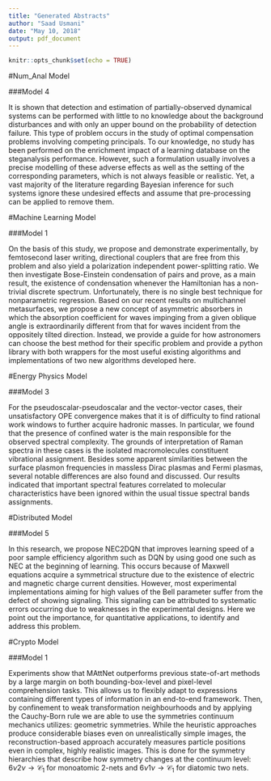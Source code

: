 ```yaml
---
title: "Generated Abstracts"
author: "Saad Usmani"
date: "May 10, 2018"
output: pdf_document
---
```


```r
knitr::opts_chunk$set(echo = TRUE)
```

#Num_Anal Model

###Model 4

It is shown that detection and estimation of partially-observed dynamical systems can be performed with little to no knowledge about the background disturbances and with only an upper bound on the probability of detection failure.
This type of problem occurs in the study of optimal compensation problems involving competing principals.
To our knowledge, no study has been performed on the enrichment impact of a learning database on the steganalysis performance.
However, such a formulation usually involves a precise modelling of these adverse effects as well as the setting of the corresponding parameters, which is not always feasible or realistic.
Yet, a vast majority of the literature regarding Bayesian inference for such systems ignore these undesired effects and assume that pre-processing can be applied to remove them.

#Machine Learning Model

###Model 1

On the basis of this study, we propose and demonstrate experimentally, by femtosecond laser writing, directional couplers that are free from this problem and also yield a polarization independent power-splitting ratio.
We then investigate Bose-Einstein condensation of pairs and prove, as a main result, the existence of condensation whenever the Hamiltonian has a non-trivial discrete spectrum.
Unfortunately, there is no single best technique for nonparametric regression.
Based on our recent results on multichannel metasurfaces, we propose a new concept of asymmetric absorbers in which the absorption coefficient for waves impinging from a given oblique angle is extraordinarily different from that for waves incident from the oppositely tilted direction.
Instead, we provide a guide for how astronomers can choose the best method for their specific problem and provide a python library with both wrappers for the most useful existing algorithms and implementations of two new algorithms developed here.


#Energy Physics Model


###Model 3

For the pseudoscalar-pseudoscalar and the vector-vector cases, their unsatisfactory OPE convergence makes that it is of difficulty to find rational work windows to further acquire hadronic masses.
In particular, we found that the presence of confined water is the main responsible for the observed spectral complexity.
The grounds of interpretation of Raman spectra in these cases is the isolated macromolecules constituent vibrational assignment.
Besides some apparent similarities between the surface plasmon frequencies in massless Dirac plasmas and Fermi plasmas, several notable differences are also found and discussed.
Our results indicated that important spectral features correlated to molecular characteristics have been ignored within the usual tissue spectral bands assignments.


#Distributed Model

###Model 5

In this research, we propose NEC2DQN that improves learning speed of a poor sample efficiency algorithm such as DQN by using good one such as NEC at the beginning of learning.
This occurs because of Maxwell equations acquire a symmetrical structure due to the existence of electric and magnetic charge current densities.
However, most experimental implementations aiming for high values of the Bell parameter suffer from the defect of showing signaling.
This signaling can be attributed to systematic errors occurring due to weaknesses in the experimental designs.
Here we point out the importance, for quantitative applications, to identify and address this problem.

#Crypto Model

###Model 1

Experiments show that MAttNet outperforms previous state-of-art methods by a large margin on both bounding-box-level and pixel-level comprehension tasks.
This allows us to flexibly adapt to expressions containing different types of information in an end-to-end framework.
Then, by confinement to weak transformation neighbourhoods and by applying the Cauchy-Born rule we are able to use the symmetries continuum mechanics utilizes: geometric symmetries.
While the heuristic approaches produce considerable biases even on unrealistically simple images, the reconstruction-based approach accurately measures particle positions even in complex, highly realistic images.
This is done for the symmetry hierarchies that describe how symmetry changes at the continuum level: $6 \nu 2 \nu \rightarrow \mathcal C_1$ for monoatomic 2-nets and $6 \nu 1 \nu \rightarrow \mathcal C_1$ for diatomic two nets.

